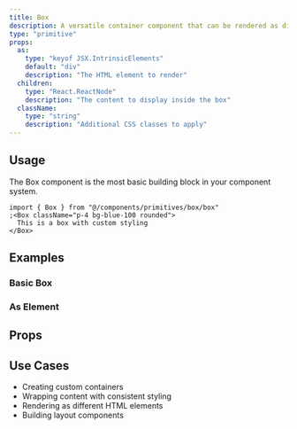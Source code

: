 ```yaml
---
title: Box
description: A versatile container component that can be rendered as different HTML elements.
type: "primitive"
props:
  as:
    type: "keyof JSX.IntrinsicElements"
    default: "div"
    description: "The HTML element to render"
  children:
    type: "React.ReactNode"
    description: "The content to display inside the box"
  className:
    type: "string"
    description: "Additional CSS classes to apply"
---
```


## Usage

The Box component is the most basic building block in your component system.

```tsx
import { Box } from "@/components/primitives/box/box"
;<Box className="p-4 bg-blue-100 rounded">
  This is a box with custom styling
</Box>
```

## Examples

### Basic Box

<ComponentPreview name="box" example="basic" type="primitive" />

### As Element

<ComponentPreview name="box" example="as-element" type="primitive" />

## Props

<PropsTable name="box" />

## Use Cases

- Creating custom containers
- Wrapping content with consistent styling
- Rendering as different HTML elements
- Building layout components
